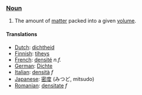 ===[[Noun]]===

#The amount of [[matter]] packed into a given [[volume]].

==== Translations ====
*[[Dutch]]: [[dichtheid]]
*[[Finnish]]: [[tiheys]]
*[[French]]: [[densité]] ''n.f.''
*[[German]]: [[Dichte]]
*[[Italian]]: [[densità]] ''f''
*[[Japanese]]: [[密度]] (みつど, mitsudo)
*[[Romanian]]: [[densitate]] ''f''